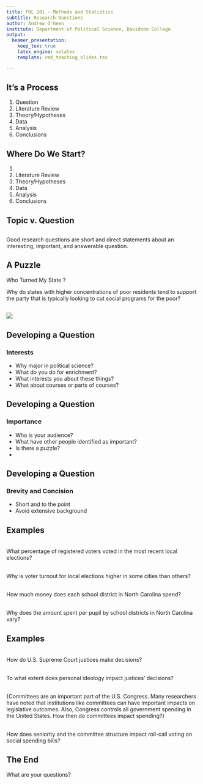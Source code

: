 ```yaml
---
title: POL 201 - Methods and Statistics
subtitle: Research Questions
author: Andrew O'Geen
institute: Department of Political Science, Davidson College
output: 
  beamer_presentation:
    keep_tex: true
    latex_engine: xelatex
    template: rmd_teaching_slides.tex

---
```


## It's a Process
 
 1. Question
 2. Literature Review
 3. Theory/Hypotheses
 4. Data
 5. Analysis
 6. Conclusions

## Where Do We Start?

 1. \textcolor{red}{Question}
 2. Literature Review
 3. Theory/Hypotheses
 4. Data
 5. Analysis
 6. Conclusions

## Topic v. Question
\begin{columns}
\column{.5\textwidth}
\textbf{Topics}
\small{\begin{itemize}
\item International development
\item Voting rights in U.S. Elections
\item Water disputes in the Middle East
\item Democratization
\item European elections
\end{itemize}}

\column{.5\textwidth}
\textbf{Questions}
\small{\begin{itemize}
\item Sentences with a ? at the end.
\end{itemize}}
\end{columns}

## {.c}

\centering
Good research questions are short and direct statements about an interesting, important, and answerable question.

## A Puzzle

Who Turned My \textcolor{blue}{Blue} State \textcolor{red}{Red}?
  
    
Why do states with higher concentrations of poor residents tend to support the party that is typically looking to cut social programs for the poor?

## {.c}

![](images/votersPuzzle.png)

## Developing a Question
### Interests

  - Why major in political science?
  - What do you do for enrichment?
  - What interests you about these things?
  - What about courses or parts of courses?

## Developing a Question
### Importance

  - Who is your audience?
  - What have other people identified as important?
  - Is there a puzzle?
  - \textbf{why, how, to what extent, under what conditions}

## Developing a Question
### Brevity and Concision

 - Short and to the point 
 - Avoid extensive background

## Examples

\textcolor{red}{Bad}  
What percentage of registered voters voted in the most recent local elections?
  
\textcolor{green}{Good}  
Why is voter turnout for local elections higher in some cities than others?
  
\textcolor{red}{Bad}  
How much money does each school district in North Carolina spend?
  
\textcolor{green}{Good}  
Why does the amount spent per pupil by school districts in North Carolina vary?

## Examples

\textcolor{red}{Bad}  
How do U.S. Supreme Court justices make decisions?
  
\textcolor{green}{Good}  
To what extent does personal ideology impact justices' decisions?
  
\textcolor{red}{Bad}  
\small{Committees are an important part of the U.S. Congress.  Many researchers have noted that institutions like committees can have important impacts on legislative outcomes.  Also, Congress controls all government spending in the United States.  How then do committees impact spending?}
  
\textcolor{green}{Good}  
How does seniority and the committee structure impact roll-call voting on social spending bills?

## The End {.c}
\centering
What are your questions?


